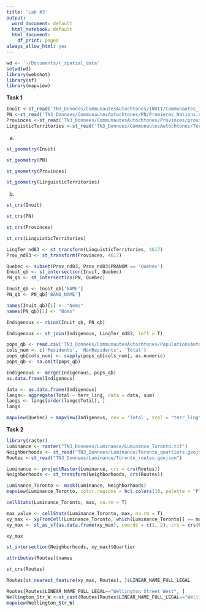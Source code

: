 ```yaml
---
title: 'Lab #3'
output:
  word_document: default
  html_notebook: default
  html_document:
    df_print: paged
always_allow_html: yes
---
```


```r
wd <- '~/Documents/r_spatial_data'
setwd(wd)
library(webshot)
library(sf)
library(mapview)
```

**Task 1**

```r
Inuit <-st_read('TN3_Donnees/CommunautesAutochtones/INUIT/Communautes_Inuites.shp')
PN <-st_read('TN3_Donnees/CommunautesAutochtones/PN/Premieres_Nations.shp')
Provinces <-st_read('TN3_Donnees/CommunautesAutochtones/Provinces/provinces.shp')
LinguisticTerritories <-st_read('TN3_Donnees/CommunautesAutochtones/TerritoiresLing/TerritoiresLinguistiquesAutochtones.shp')
```

a) 

```r
st_geometry(Inuit)
```

```r
st_geometry(PN)
```

```r
st_geometry(Provinces)
```
```r
st_geometry(LinguisticTerritories)
```
b) 

```r
st_crs(Inuit)
```

```r
st_crs(PN)
```

```r
st_crs(Provinces)
```
```r
st_crs(LinguisticTerritories)
```
```r
LingTer_nd83 <- st_transform(LinguisticTerritories, 4617)
Prov_nd83 <- st_transform(Provinces, 4617)
```

```r
Quebec <- subset(Prov_nd83, Prov_nd83$PRANOM == 'Quebec')
Inuit_qb <- st_intersection(Inuit, Quebec)
PN_qb <- st_intersection(PN, Quebec)
```

```r
Inuit_qb <- Inuit_qb['NAME']
PN_qb <- PN_qb['BAND_NAME']
```

```r
names(Inuit_qb)[1] <- "Noms"
names(PN_qb)[1] <- "Noms"
```

```r
Indigenous <- rbind(Inuit_qb, PN_qb)
```

```r
Indigenous <- st_join(Indigenous, LingTer_nd83, left = T)
```

```r
pops_qb <- read.csv('TN3_Donnees/CommunautesAutochtones/PopulationsAutochtones_Quebec_2019.csv', sep = ';')
cols_num <- c('Residents', 'NonResidents', 'Total')
pops_qb[cols_num] <- sapply(pops_qb[cols_num], as.numeric)
pops_qb <- na.omit(pops_qb)
```

```r
Indigenous <- merge(Indigenous, pops_qb)
as.data.frame(Indigenous)
```

```r
data <- as.data.frame(Indigenous)
langs<- aggregate(Total ~ terr_ling, data = data, sum)
langs <- langs[order(langs$Total), ]
langs
```

```r
mapview(Quebec) + mapview(Indigenous, cex = 'Total', zcol = "terr_ling", color.regions = hcl.colors(14, palette = "Spectral"))
```

**Task 2**
```r
library(raster)
Luminance <- raster("TN3_Donnees/Luminance/Luminance_Toronto.tif")
Neighborhoods <- st_read("TN3_Donnees/Luminance/Toronto_quartiers.geojson")
Routes <-st_read("TN3_Donnees/Luminance/Toronto_routes.geojson")
```

```r
Luminance <- projectRaster(Luminance, crs = crs(Routes))
Neighborhoods <- st_transform(Neighborhoods, crs(Routes))
```

```r
Luminance_Toronto <- mask(Luminance, Neighborhoods)
mapview(Luminance_Toronto, color.regions = hcl.colors(10, palette = "Plasma")) + mapview(Neighborhoods)
```

```r
cellStats(Luminance_Toronto, max, na.rm = T)
```

```r
max_value <- cellStats(Luminance_Toronto, max, na.rm = T)
xy_max <- xyFromCell(Luminance_Toronto, which(Luminance_Toronto[] == max_value))
xy_max <- st_as_sf(as.data.frame(xy_max), coords = c(1, 2), crs = crs(Routes))

xy_max
```

```r
st_intersection(Neighborhoods, xy_max)$Quartier
```

```r
attributes(Routes)$names
```

```r
st_crs(Routes)
```

```r
Routes[st_nearest_feature(xy_max, Routes), ]$LINEAR_NAME_FULL_LEGAL
```

```r
Routes[Routes$LINEAR_NAME_FULL_LEGAL=="Wellington Street West", ]
Wellington_Str_W <-st_cast(Routes[Routes$LINEAR_NAME_FULL_LEGAL=="Wellington Street West", ]$geometry, "MULTILINESTRING")
mapview(Wellington_Str_W)
```

